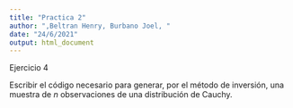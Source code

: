 ```yaml
---
title: "Practica 2"
author: ",Beltran Henry, Burbano Joel, "
date: "24/6/2021"
output: html_document
---
```

Ejercicio 4

Escribir el código necesario para generar, por el método de inversión, una muestra de $n$ observaciones de una distribución de Cauchy.